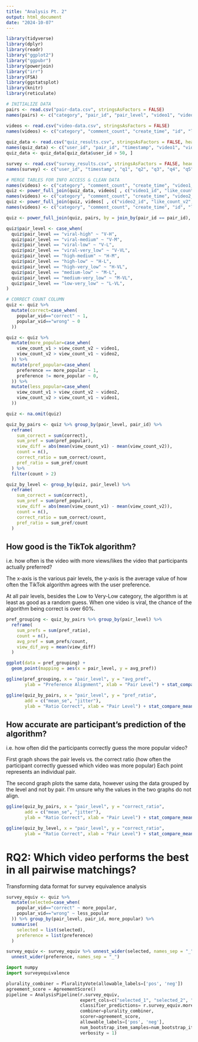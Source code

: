 ```yaml
---
title: "Analysis Pt. 2"
output: html_document
date: "2024-10-07"
---
```


```r
library(tidyverse)
library(dplyr)
library(readr)
library("ggplot2")
library("ggpubr")
library(powerjoin)
library("irr")
library(FSA)
library(ggstatsplot)
library(knitr)
library(reticulate)

# INITIALIZE DATA
pairs <- read.csv("pair-data.csv", stringsAsFactors = FALSE)
names(pairs) <- c("category", "pair_id", "pair_level", "video1", "video1_level", "video2", "video2_level")

videos <- read.csv("video-data.csv", stringsAsFactors = FALSE)
names(videos) <- c("category", "comment_count", "create_time", "id", "like_count", "share_count", "username", "video_description", "view_count")
  
quiz_data <- read.csv("quiz_results.csv", stringsAsFactors = FALSE, header = FALSE)
names(quiz_data) <- c("user_id", "pair_id", "timestamp", "video1", "video2", "preference", "popular_vid")
quiz_data <- quiz_data[quiz_data$user_id > 50, ]

survey <- read.csv("survey_results.csv", stringsAsFactors = FALSE, header = FALSE)
names(survey) <- c("user_id", "timestamp", "q1", "q2", "q3", "q4", "q5", "q6", "q7")

# MERGE TABLES FOR INFO ACCESS & CLEAN DATA
names(videos) <- c("category", "comment_count", "create_time", "video1_id", "like_count_v1", "share_count", "username", "video_description", "view_count_v1")
quiz <- power_full_join(quiz_data, videos[ , c("video1_id", "like_count_v1", "view_count_v1")], by = join_by(video1 == video1_id), conflict = coalesce_xy)
names(videos) <- c("category", "comment_count", "create_time", "video2_id", "like_count_v2", "share_count", "username", "video_description", "view_count_v2")
quiz <- power_full_join(quiz, videos[ , c("video2_id", "like_count_v2", "view_count_v2")], by = join_by(video2 == video2_id), conflict = coalesce_xy)
names(videos) <- c("category", "comment_count", "create_time", "id", "like_count", "share_count", "username", "video_description", "view_count")

quiz <- power_full_join(quiz, pairs, by = join_by(pair_id == pair_id), conflict = coalesce_xy)

quiz$pair_level <- case_when(
  quiz$pair_level == "viral-high" ~ "V-H",
  quiz$pair_level == "viral-medium" ~ "V-M",
  quiz$pair_level == "viral-low" ~ "V-L",
  quiz$pair_level == "viral-very_low" ~ "V-VL",
  quiz$pair_level == "high-medium" ~ "H-M",
  quiz$pair_level == "high-low" ~ "H-L",
  quiz$pair_level == "high-very_low" ~ "H-VL",
  quiz$pair_level == "medium-low" ~ "M-L",
  quiz$pair_level == "medium-very_low" ~ "M-VL",
  quiz$pair_level == "low-very_low" ~ "L-VL",
)

# CORRECT COUNT COLUMN
quiz <- quiz %>%
  mutate(correct=case_when(
    popular_vid=="correct" ~ 1,
    popular_vid=="wrong" ~ 0
  ))

quiz <- quiz %>%
  mutate(more_popular=case_when(
    view_count_v1 > view_count_v2 ~ video1,
    view_count_v2 > view_count_v1 ~ video2,
  )) %>%
  mutate(pref_popular=case_when(
    preference == more_popular ~ 1,
    preference != more_popular ~ 0,
  )) %>%
  mutate(less_popular=case_when(
    view_count_v1 > view_count_v2 ~ video2,
    view_count_v2 > view_count_v1 ~ video1,
  ))

quiz <- na.omit(quiz)

quiz_by_pairs <- quiz %>% group_by(pair_level, pair_id) %>%
  reframe(
    sum_correct = sum(correct), 
    sum_pref = sum(pref_popular),
    view_diff = abs(mean(view_count_v1) - mean(view_count_v2)),
    count = n(),
    correct_ratio = sum_correct/count,
    pref_ratio = sum_pref/count
  ) %>%
  filter(count > 2)

quiz_by_level <- group_by(quiz, pair_level) %>%
  reframe(
    sum_correct = sum(correct), 
    sum_pref = sum(pref_popular),
    view_diff = abs(mean(view_count_v1) - mean(view_count_v2)),
    count = n(),
    correct_ratio = sum_correct/count,
    pref_ratio = sum_pref/count
  ) 
```

## How good is the TikTok algorithm?

i.e. how often is the video with more views/likes the video that participants actually preferred?

The x-axis is the various pair levels, the y-axis is the average value of how often the TikTok algorithm agrees with the user preference.

At all pair levels, besides the Low to Very-Low category, the algorithm is at least as good as a random guess. When one video is viral, the
chance of the algorithm being correct is over 60%.

```r
pref_grouping <- quiz_by_pairs %>% group_by(pair_level) %>%
  reframe(
    sum_prefs = sum(pref_ratio),
    count = n(),
    avg_pref = sum_prefs/count,
    view_dif_avg = mean(view_diff)
  )

ggplot(data = pref_grouping) +
  geom_point(mapping = aes(x = pair_level, y = avg_pref))

ggline(pref_grouping, x = "pair_level", y = "avg_pref", 
       ylab = "Preference Alignment", xlab = "Pair Level") + stat_compare_means()

ggline(quiz_by_pairs, x = "pair_level", y = "pref_ratio", 
       add = c("mean_se", "jitter"), 
       ylab = "Ratio Correct", xlab = "Pair Level") + stat_compare_means()
```

## How accurate are participant's prediction of the algorithm?

i.e. how often did the participants correctly guess the more popular video?

First graph shows the pair levels vs. the correct ratio (how often the participant correctly guessed which video was more popular)
Each point represents an individual pair.

The second graph plots the same data, however using the data grouped by the level and not by pair. I'm unsure why the values in the two graphs do not align.

```r
ggline(quiz_by_pairs, x = "pair_level", y = "correct_ratio", 
       add = c("mean_se", "jitter"), 
       ylab = "Ratio Correct", xlab = "Pair Level") + stat_compare_means()

ggline(quiz_by_level, x = "pair_level", y = "correct_ratio", 
       ylab = "Ratio Correct", xlab = "Pair Level") + stat_compare_means()
```

# RQ2: Which video performs the best in all pairwise matchings?

Transforming data format for survey equivalence analysis

``` r
survey_equiv <- quiz %>%
  mutate(selected=case_when(
    popular_vid=="correct" ~ more_popular,
    popular_vid=="wrong" ~ less_popular
  )) %>% group_by(pair_level, pair_id, more_popular) %>%
  summarise(
    selected = list(selected),
    preference = list(preference)
  )

survey_equiv <- survey_equiv %>% unnest_wider(selected, names_sep = "_") %>%
  unnest_wider(preference, names_sep = "_")
```

``` python
import numpy
import surveyequivalence

plurality_combiner = PluralityVote(allowable_labels=['pos', 'neg'])
agreement_score = AgreementScore()
pipeline = AnalysisPipeline(r.survey_equiv,
                            expert_cols=c("selected_1", "selected_2", "selected_3", "selected_4", "selected_5"),
                            classifier_predictions= r.survey_equiv.more_popular,
                            combiner=plurality_combiner,
                            scorer=agreement_score,
                            allowable_labels=['pos', 'neg'],
                            num_bootstrap_item_samples=num_bootstrap_item_samples,
                            verbosity = 1)
```